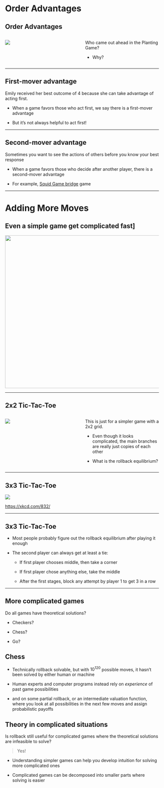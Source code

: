 # Order Advantages

## Order Advantages
:::: {.columns}

::: {.column width="50%"}
![](figures/fig3.6.png)
:::

::: {.column width="50%"}
Who came out ahead in the Planting Game?

  * Why?
:::

::::

---

## First-mover advantage

Emily received her best outcome of 4 because she can take advantage of acting first.

::: {.incremental}

  * When a game favors those who act first, we say there is a [first-mover advantage]{.hi}

  * But it's not always helpful to act first!

:::

---

## Second-mover advantage

Sometimes you want to see the actions of others before you know your best response

::: {.incremental}

  * When a game favors those who decide after another player, there is a [second-mover advantage]{.hi}

  * For example, [Squid Game bridge](https://youtu.be/Kyjms3DLXAE) game

:::

---

# Adding More Moves

## Even a simple game get complicated fast]

![](figures/fig3.7.png){height="500" width="600" fig-align="center"}

---

## 2x2 Tic-Tac-Toe

:::: {.columns}
::: {.column width="50%"}
![](figures/fig3.7.png){ fig-align="center"}
:::

::: {.column width="50%"}

This is just for a simpler game with a 2x2 grid.

  * Even though it looks complicated, the main branches are really just copies of each other

  * What is the rollback equilibrium?
:::

::::

---

## 3x3 Tic-Tac-Toe

![](figures/tic_tac_toe_xkcd.png)

[https://xkcd.com/832/](https://xkcd.com/832/)

---

## 3x3 Tic-Tac-Toe

  * Most people probably figure out the rollback equilibrium after playing it enough
  
::: {.incremental}
  * The second player can always get at least a tie:

    - If first player chooses middle, then take a corner

    - If first player chose anything else, take the middle

    - After the first stages, block any attempt by player 1 to get 3 in a row
:::

---

## More complicated games

Do all games have theoretical solutions?

::: {.incremental}
  * Checkers?

  * Chess?

  * Go?
:::

## Chess

::: {.incremental}
  * Technically rollback solvable, but with $10^{120}$ possible moves, it hasn't been solved by either human or machine
    
  * Human experts and computer programs instead rely on *experience* of past game possibilities

  * and on some partial rollback, or an [intermediate valuation function]{.hi}, where you look at all possibilities in the next few moves and assign probabilistic payoffs

:::

## Theory in complicated situations

Is rollback still useful for complicated games where the theoretical solutions are infeasible to solve?

::: {.incremental}

>Yes!

  * Understanding simpler games can help you develop intuition for solving more complicated ones

  * Complicated games can be decomposed into smaller parts where solving is easier

:::